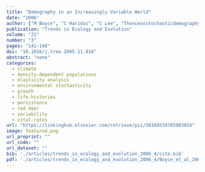 ```yaml
---
title: "Demography in an Increasingly Variable World"
date: "2006"
author: ["M Boyce", "C Haridas", "C Lee", "Thenceasstochasticdemographyw"]
publication: "Trends in Ecology and Evolution"
volume: "21"
number: "3"
pages: "141-148"
doi: "10.1016/j.tree.2005.11.018"
abstract: "none"
categories: 
  - climate
  - density-dependent populations
  - elasticity analysis
  - environmental stochasticity
  - growth
  - life-histories
  - persistence
  - red deer
  - variability
  - vital-rates
url: "https://linkinghub.elsevier.com/retrieve/pii/S016953470500385X"
image: featured.png
url_preprint: ""
url_code: ""
url_dataset: ""
bib: './articles/trends_in_ecology_and_evolution_2006_4/cite.bib'
pdf: './articles/trends_in_ecology_and_evolution_2006_4/Boyce_et_al_2006.pdf'
---
```

